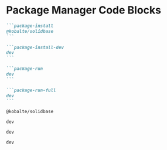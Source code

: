 # Package Manager Code Blocks

````md
```package-install
@kobalte/solidbase
```

```package-install-dev
dev
```

```package-run
dev
```

```package-run-full
dev
```
````

```package-install
@kobalte/solidbase
```

```package-install-dev
dev
```

```package-run
dev
```

```package-run-full
dev
```